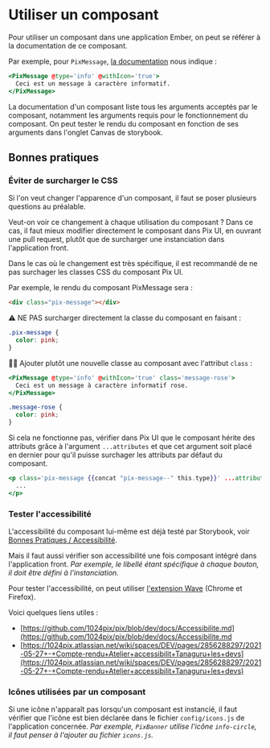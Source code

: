 
<Meta title="Utiliser Pix UI/Utiliser un composant" />

# Utiliser un composant

Pour utiliser un composant dans une application Ember, on peut se référer à la documentation de ce composant.

Par exemple, pour `PixMessage`, [la documentation](https://ui.pix.fr/?path=/docs/notification-message--docs)
nous indique :

```hbs
<PixMessage @type='info' @withIcon='true'>
  Ceci est un message à caractère informatif.
</PixMessage>
```

La documentation d'un composant liste tous les arguments acceptés par le composant, notamment les arguments requis
pour le fonctionnement du composant. On peut tester le rendu du composant en fonction de ses arguments dans l'onglet
Canvas de storybook.

## Bonnes pratiques

### Éviter de surcharger le CSS

Si l'on veut changer l'apparence d'un composant, il faut se poser plusieurs questions au préalable.

Veut-on voir ce changement à chaque utilisation du composant ? Dans ce cas, il faut mieux modifier directement le
composant dans Pix UI, en ouvrant une pull request, plutôt que de surcharger une instanciation dans l'application front.

Dans le cas où le changement est très spécifique, il est recommandé de ne pas surchager les classes CSS du composant
Pix UI.

Par exemple, le rendu du composant PixMessage sera :

```html
<div class="pix-message"></div>
```

⚠️ NE PAS surcharger directement la classe du composant en faisant :

```css
.pix-message {
  color: pink;
}
```

👍🏻 Ajouter plutôt une nouvelle classe au composant avec l'attribut `class` :

```hbs
<PixMessage @type='info' @withIcon='true' class='message-rose'>
  Ceci est un message à caractère informatif rose.
</PixMessage>
```

```css
.message-rose {
  color: pink;
}
```

Si cela ne fonctionne pas, vérifier dans Pix UI que le composant hérite des attributs grâce à l'argument `...attributes`
et que cet argument soit placé en dernier pour qu'il puisse surchager les attributs par défaut du composant.

```hbs
<p class='pix-message {{concat "pix-message--" this.type}}' ...attributes>
  ...
</p>
```

### Tester l'accessibilité

L'accessibilité du composant lui-même est déjà testé par Storybook, voir
[Bonnes Pratiques / Accessibilité](/?path=/docs/développement-bonnes-pratiques-accessibilité--page).

Mais il faut aussi vérifier son accessibilité une fois composant intégré dans l'application front.
_Par exemple, le libellé étant spécifique à chaque bouton, il doit être défini à l'instanciation._

Pour tester l'accessibilité, on peut utiliser [l'extension Wave](https://wave.webaim.org/extension/) (Chrome et Firefox).

Voici quelques liens utiles :

- [https://github.com/1024pix/pix/blob/dev/docs/Accessibilite.md](https://github.com/1024pix/pix/blob/dev/docs/Accessibilite.md
- [https://1024pix.atlassian.net/wiki/spaces/DEV/pages/2856288297/2021-05-27+-+Compte-rendu+Atelier+accessibilit+Tanaguru+les+devs](https://1024pix.atlassian.net/wiki/spaces/DEV/pages/2856288297/2021-05-27+-+Compte-rendu+Atelier+accessibilit+Tanaguru+les+devs)

### Icônes utilisées par un composant

Si une icône n'apparaît pas lorsqu'un composant est instancié, il faut vérifier que l'icône est bien déclarée dans le
fichier `config/icons.js` de l'application concernée.
_Par exemple, `PixBanner` utilise l'icône `info-circle`, il faut penser à l'ajouter au fichier `icons.js`._
